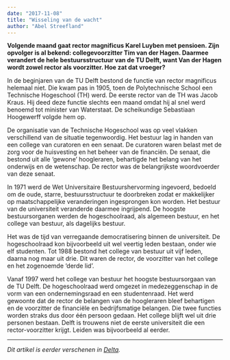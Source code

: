 ```yaml
---
date: "2017-11-08"
title: "Wisseling van de wacht"
author: "Abel Streefland"
---
```


**Volgende maand gaat rector magnificus Karel Luyben met pensioen. Zijn opvolger is al bekend: collegevoorzitter Tim van der Hagen. Daarmee verandert de hele bestuursstructuur van de TU Delft, want Van der Hagen wordt zowel rector als voorzitter. Hoe zat dat vroeger?**

In de beginjaren van de TU Delft bestond de functie van rector magnificus helemaal niet. Die kwam pas in 1905, toen de Polytechnische School een Technische Hogeschool (TH) werd. De eerste rector van de TH was Jacob Kraus. Hij deed deze functie slechts een maand omdat hij al snel werd benoemd tot minister van Waterstaat. De scheikundige Sebastiaan Hoogewerff volgde hem op.

De organisatie van de Technische Hogeschool was op veel vlakken verschillend van de situatie tegenwoordig. Het bestuur lag in handen van een college van curatoren en een senaat. De curatoren waren belast met de zorg voor de huisvesting en het beheer van de financiën. De senaat, die bestond uit alle ‘gewone’ hoogleraren, behartigde het belang van het onderwijs en de wetenschap. De rector was de belangrijkste woordvoerder van deze senaat.

In 1971 werd de Wet Universitaire Bestuurshervorming ingevoerd, bedoeld om de oude, starre, bestuursstructuur te doorbreken zodat er makkelijker op maatschappelijke veranderingen ingesprongen kon worden. Het bestuur van de universiteit veranderde daarmee ingrijpend. De hoogste bestuursorganen werden de hogeschoolraad, als algemeen bestuur, en het college van bestuur, als dagelijks bestuur.

Het was de tijd van verregaande democratisering binnen de universiteit. De hogeschoolraad kon bijvoorbeeld uit wel veertig leden bestaan, onder wie elf studenten. Tot 1988 bestond het college van bestuur uit vijf leden, daarna nog maar uit drie. Dit waren de rector, de voorzitter van het college en het zogenoemde ‘derde lid’.

Vanaf 1997 werd het college van bestuur het hoogste bestuursorgaan van de TU Delft. De hogeschoolraad werd omgezet in medezeggenschap in de vorm van een ondernemingsraad en een studentenraad. Het werd gewoonte dat de rector de belangen van de hoogleraren bleef behartigen en de voorzitter de financiële en bedrijfsmatige belangen. Die twee functies worden straks dus door één persoon gedaan. Het college blijft wel uit drie personen bestaan. Delft is trouwens niet de eerste universiteit die een rector-voorzitter krijgt. Leiden was bijvoorbeeld al eerder.

---

_Dit artikel is eerder verschenen in [Delta](https://www.delta.tudelft.nl/article/wisseling-van-de-wacht-0)._
